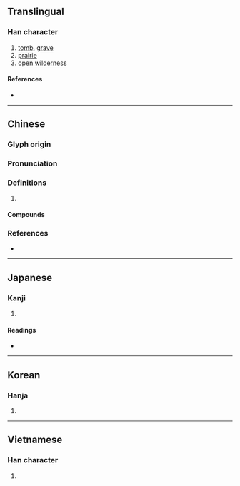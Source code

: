 {{also|圹}}
{{character info/new}}
==Translingual==

===Han character===
{{Han char|rn=32|rad=土|as=15|sn=18|four=40186|canj=GITC|ids=⿰土廣}}

# [[tomb]], [[grave]]
# [[prairie]]
# [[open]] [[wilderness]]

====References====
* {{Han ref|kx=0241.250|dkj=05576|dj=0481.170|hdz=10497.060|uh=58D9|ud=22745|bh=C252|bd=49746}}

----

==Chinese==
{{zh-forms|s=圹}}

===Glyph origin===
{{Han etym}}

===Pronunciation===
{{zh-pron
|m=kuàng
|c=kwong3,kong3
|mc=y
|oc=y
|cat=
}}

===Definitions===
{{zh-hanzi}}

# {{rfdef|zh}}

====Compounds====
{{zh-der|壙僚|壙遠|壙久|壙壙|壙埌|生壙}}

===References===
* {{R:yue:mfccd}}

----

==Japanese==

===Kanji===
{{ja-kanji|grade=|rs=土15}}

# {{defn|lang=ja|sort=土15}}

====Readings====
* {{ja-readings|on=[[こう]] (kō)|kun=[[あな]] (ana)}}

----

==Korean==

===Hanja===
{{ko-hanja|hangeul=광|rv=gwang|mr=kwang}}

# {{defn|lang=ko|sort=土15}}

----

==Vietnamese==

===Han character===
{{vi-hantu|[[khoảng]]|rs=土15}}

# {{defn|lang=vi|sort=土15}}